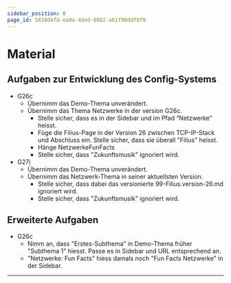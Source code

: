```yaml
---
sidebar_position: 0
page_id: 5818d4fd-ea0a-4ded-8082-a61f98ddf8f0
---
```


# Material

## Aufgaben zur Entwicklung des Config-Systems

- G26c
    - Übernimm das Demo-Thema unverändert.
    - Übernimm das Thema Netzwerke in der version G26c.
        - Stelle sicher, dass es in der Sidebar und im Pfad “Netzwerke” heisst.
        - Füge die Filius-Page in der Version 26 zwischen TCP-IP-Stack und Abschluss ein. Stelle sicher, dass sie überall "Filius" heisst.
        - Hänge NetzwerkeFunFacts
        - Stelle sicher, dass "Zukunftsmusik" ignoriert wird.
- G27i
    - Übernimm das Demo-Thema unverändert.
    - Übernimm das Netzwerk-Thema in seiner aktuellsten Version.
        - Stelle sicher, dass dabei das versionierte 99-Filius.version-26.md ignoriert wird.
        - Stelle sicher, dass "Zukunftsmusik" ignoriert wird.

## Erweiterte Aufgaben

- G26c
    - Nimm an, dass "Erstes-Subthema" in Demo-Thema früher "Subthema 1" hiesst. Passe es in Sidebar und URL entsprechend an.
    - "Netzwerke: Fun Facts" hiess damals noch "Fun Facts Netzwerke" in der Sidebar.

---
